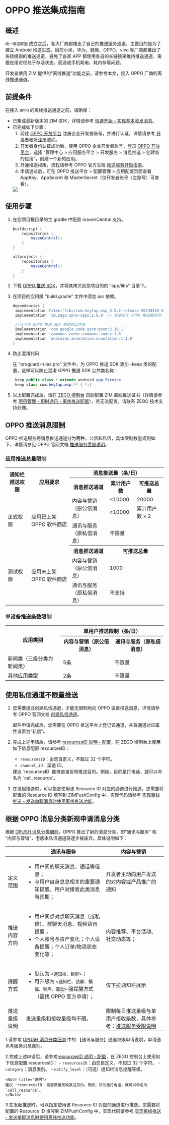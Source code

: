 # OPPO 推送集成指南


## 概述

`统一推送联盟` 成立之后，各大厂商都推出了自己的推送服务通道，主要目的是为了建立 Android 推送生态。目前小米，华为，魅族，OPPO，vivo 等厂商都推出了系统级别的推送通道，避免了各家 APP 都使用各自的长链接来维持推送通道、需要应用进程处于存活状态，而造成手机耗电、耗内存等问题。

开发者使用 ZIM 提供的“离线推送”功能之前，请参考本文，接入 OPPO 厂商的离线推送通道。  

## 前提条件

在接入 `OPPO` 的离线推送通道之前，请确保：

- 已集成最新版本的 ZIM SDK，详情请参考 [快速开始 - 实现基本收发消息](./../Send%20and%20receive%20messages.mdx)。
- 已完成如下步骤：
    1. 前往 [OPPO 开放平台](https://open.oppomobile.com/#id=1) 注册企业开发者账号，并进行认证，详情请参考 [开发者帐号注册流程](https://open.oppomobile.com/wiki/doc#id=10446)。
    2. 开发者身份认证成功后，使用 OPPO 企业开发者账号，登录 [OPPO 开放平台](https://open.oppomobile.com/#id=1)，选择 “管理中心 > 应用服务平台 > 开发服务 > 消息推送 > 创建新的应用”，创建一个新的应用。
    3. 开通推送权限，流程请参考 OPPO 官方文档 [推送服务开启指南](https://open.oppomobile.com/new/developmentDoc/info?id=10195)。
    4. 申请通过后，可在 OPPO 推送平台 > 配置管理 > 应用配置页面查看 AppKey、AppSecret 和 MasterSecret（仅开发者账号（主账号）可查看）。
    <Frame width="512" height="auto" caption=""><img src="https://doc-media.zego.im/sdk-doc/Pics/ZIM/OPPO_MasterSecret.jpeg" /></Frame>    

## 使用步骤

1. 在您项目根目录的主 gradle 中配置 mavenCentral 支持。

    ```groovy {3,9}
    buildscript {  
        repositories {  
            mavenCentral()  
        }  
    }  

    allprojects {
        repositories {  
            mavenCentral()  
        }     
    }
    ```

2. 下载 [OPPO 推送 SDK](https://artifact-sdk.zego.im/zpns/sdk/oppo/com.heytap.msp_3.5.2-release-20240516-416001043.aar)，并将其拷贝到您项目的的 “app/libs” 目录下。

3. 在项目的应用级 “build.gradle” 文件中添加 aar 依赖。
    ```groovy
    dependencies {
     implementation files('libs/com.heytap.msp_3.5.2-release-20240516-416001043.aar') // 版本为 3.5.2 的 OPPO 推送 SDK
     implementation 'im.zego:zpns-oppo:2.8.0' // 获取用于 OPPO 推送服务的 ZPNs 库

     //以下为 OPPO 推送 SDK 依赖的三方库
     implementation 'com.google.code.gson:gson:2.10.1'
     implementation 'commons-codec:commons-codec:1.6'
     implementation 'androidx.annotation:annotation:1.1.0'
    }
    ```

4. 防止混淆代码
    
    在 “proguard-rules.pro” 文件中，为 OPPO 推送 SDK 添加 -keep 类的配置，这样可以防止混淆 OPPO 推送 SDK 公共类名称：

    ```java
    -keep public class * extends android.app.Service
    -keep class com.heytap.msp.** { *;}
    ```

5. 以上配置完成后，请在 [ZEGO 控制台](https://console.zego.im/) 自助配置 ZIM 离线推送证书（详情请参考 [项目管理 - 即时通讯 - 离线推送配置](https://doc-zh.zego.im/article/16233)），若无法配置，请联系 ZEGO 技术支持处理。

## OPPO 推送消息限制

OPPO 推送服务将消息推送通道分为两种，公信和私信，具体限制数量规则如下，详情请参见 OPPO 官网文档 [推送服务受限说明](https://open.oppomobile.com/new/developmentDoc/info?id=11210)。

### 应用推送总量限制

<table>
  <tbody>
    <tr>
      <th rowspan="2">通知栏推送权限</th>
      <th rowspan="2">应用要求</th>
      <th colspan="3">消息推送量（条/日）</th>
    </tr>
    <tr>
      <th>消息推送通道</th>
      <th>累计用户数</th>
      <th>可推送总量</th>
    </tr>
    <tr>
      <td rowspan="3">正式权限</td>
      <td rowspan="3">应用已上架 OPPO 软件商店</td>
      <td rowspan="2">内容与营销（原公信消息）</td>
      <td>&lt;10000</td>
      <td>20000</td>
    </tr>
    <tr>
      <td>≥10000</td>
      <td>累计用户数 × 2</td>
    </tr>
    <tr>
      <td>通讯与服务（原私信消息）</td>
      <td colspan="2">不限量</td>
    </tr>
    <tr>
      <td rowspan="3">测试权限</td>
      <td rowspan="3">应用未上架 OPPO 软件商店</td>
      <th>消息推送通道</th>
      <th colspan="2">可推送总量</th>
    </tr>
    <tr>
      <td>内容与营销（原公信消息）</td>
      <td colspan="2">1000</td>
    </tr>
    <tr>
      <td>通讯与服务（原私信消息）</td>
      <td colspan="2">不支持</td>
    </tr>
  </tbody>
</table>

### 单设备推送条数限制

<table>
  <tbody>
    <tr>
      <th rowspan="2">应用类别</th>
      <th colspan="2">单用户推送限制（条/日）</th>
    </tr>
    <tr>
      <th>内容与营销（原公信消息）</th>
      <th>通讯与服务（原私信消息）</th>
    </tr>
    <tr>
      <td>新闻类（三级分类为新闻类）</td>
      <td>5条</td>
      <td>不限量</td>
    </tr>
    <tr>
      <td>其他应用类型</td>
      <td>2条</td>
      <td>不限量</td>
    </tr>
  </tbody>
</table>


## 使用私信通道不限量推送

1. 您需要通过创建私信通道，才能无限制地向 OPPO 设备推送消息，详情请参考 OPPO 官网文档 <a href="https://open.oppomobile.com/new/developmentDoc/info?id=12391" target="_blank" rel="noreferrer noopener">创建私信通道</a>。

    <Warning title="注意">
    邮件申请完成后，您需要在 OPPO 推送平台上登记该通道，并将通道对应属性设置为“私信”。   
    </Warning>

2. 完成上述申请后，请参考 [resourcesID 说明 - 配置](./ResourcesID%20introduction.mdx#配置)，在 ZEGO 控制台上使用如下信息配置 resourcesID： 
    - `resourcesID`：由您自定义，不超过 32 个字符。
    - `channel_id`：渠道 ID。

    <Note title="说明">
    建议 `resourcesID` 能够直接反映推送目的。例如，目的是打电话，就可以命名为 `call_resource`。
    </Note>

3. 在发起推送时，可以指定使用该 Resource ID 对应的通道进行推送。您需要将配置的 Resource ID 填写到 ZIMPushConfig 中，实现代码请参考 [实现离线推送 - 发送单聊消息时使用离线推送功能](./Implement%20offline%20push%20notification.mdx#场景-1发送单聊消息时使用离线推送功能)。


## 根据 OPPO 消息分类新规申请消息分类

根据 [OPUSH 消息分类细则](https://open.oppomobile.com/documentation/page/info?id=13189)，OPPO 推出了新的消息分类，即“通讯与服务” 和 “内容与营销”，老版本私信通道将逐步被废弃。具体说明如下：

|  | 通讯与服务 | 内容与营销 |
|--|--|--|
| 定义范围 | <ul><li>用户间的聊天消息、通话等信息；</li><li>与用户自身息息相关的重要通知提醒，用户对接收此类消息有预期；</li></ul> | 开发者主动向用户发送的对内容或产品推广的通知 |
| 推送内容方向 | <ul><li>用户间点对点聊天消息（或私信）、群聊天消息、视频语音提醒；</li><li>个人账号与资产变化；个人设备提醒；个人订单/物流状态变化等；</li></ul> | 内容推荐、平台活动、社交动态等； |
| 提醒方式 | <ul><li>默认为 `<通知栏、锁屏>`；</li><li>可升级为 `<通知栏、锁屏、横幅、铃声、震动>` 强提醒方式（需找 OPPO 官方申请）；</li></ul> | 仅下拉通知栏展示 |
| 推送量级说明 | 发送量级和接收量级均不限。 | 限制每日推送量级与单用户接收条数，具体参考：[推送服务受限说明](https://open.oppomobile.com/documentation/page/info?id=13190) |


1.请参考 [OPUSH 消息分类细则](https://open.oppomobile.com/documentation/page/info?id=13189) 中的 【通讯与服务】通道权限申请说明，申请通讯与服务消息类别。

2.完成上述申请后，请参考[resourcesID 说明 - 配置](./ResourcesID%20introduction.mdx#配置)，在 ZEGO 控制台上使用如下信息配置 resourcesID： 
    - `resourcesID`：由您自定义，不超过 32 个字符。
    - `category`：消息类别。
    - `notify_level`：（可选）通知栏消息提醒等级。

    <Note title="说明">
    建议 `resourcesID` 能够直接反映推送目的。例如，目的是打电话，就可以命名为 `call_resource`。
    </Note>
3.在发起推送时，可以指定使用该 Resource ID 对应的通道进行推送。您需要将配置的 Resource ID 填写到 ZIMPushConfig 中，实现代码请参考 [实现离线推送 - 发送单聊消息时使用离线推送功能](./Implement%20offline%20push%20notification.mdx#场景-1发送单聊消息时使用离线推送功能)。